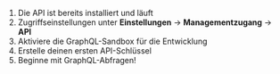 1. Die API ist bereits installiert und läuft
2. Zugriffseinstellungen unter **Einstellungen** → **Managementzugang** → **API**
3. Aktiviere die GraphQL-Sandbox für die Entwicklung
4. Erstelle deinen ersten API-Schlüssel
5. Beginne mit GraphQL-Abfragen!
